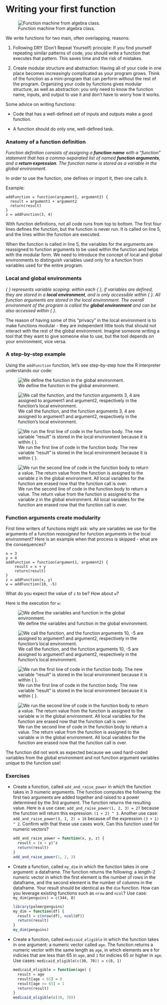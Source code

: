 # Writing your first function

![Function machine from algebra class.](https://cs.wellesley.edu/~cs110/lectures/L16/images/function.png)

We write functions for two main, often overlapping, reasons:

1.  Following DRY (Don't Repeat Yourself) principle: If you find yourself repeating similar patterns of code, you should write a function that executes that pattern. This saves time and the risk of mistakes.

2.  Create modular structure and abstraction: Having all of your code in one place becomes increasingly complicated as your program grows. Think of the function as a mini-program that can perform without the rest of the program. Organizing your code by functions gives modular structure, as well as abstraction: you only need to know the function name, inputs, and output to use it and don't have to worry how it works.

Some advice on writing functions:

-   Code that has a well-defined set of inputs and outputs make a good function.

-   A function should do only one, well-defined task.

### Anatomy of a function definition

*Function definition consists of assigning a **function name** with a "function" statement that has a comma-separated list of named **function arguments**, and a **return expression**. The function name is stored as a variable in the global environment.*

In order to use the function, one defines or import it, then one calls it.

Example:

```         
addFunction = function(argument1, argument2) {
  result = argument1 + argument2 
  return(result)
}
z = addFunction(3, 4)
```

With function definitions, not all code runs from top to bottom. The first four lines defines the function, but the function is never run. It is called on line 5, and the lines within the function are executed.

When the function is called in line 5, the variables for the arguments are reassigned to function arguments to be used within the function and helps with the modular form. We need to introduce the concept of local and global environments to distinguish variables used only for a function from variables used for the entire program.

### Local and global environments

*{ } represents variable scoping: within each { }, if variables are defined, they are stored in a **local environment**, and is only accessible within { }. All function arguments are stored in the local environment. The overall environment of the program is called the **global environment** and can be also accessed within { }.*

The reason of having some of this "privacy" in the local environment is to make functions modular - they are independent little tools that should not interact with the rest of the global environment. Imagine someone writing a tool that they want to give someone else to use, but the tool depends on your environment, vice versa.

### A step-by-step example

Using the `addFunction` function, let's see step-by-step how the R interpreter understands our code:

![We define the function in the global environment.](images/func1.png)

![We call the function, and the function arguments 3, 4 are assigned to argument1 and argument2, respectively in the function's local environment.](images/func2.png)

![We run the first line of code in the function body. The new variable "result" is stored in the local environment because it is within { }.](images/func3.png)

![We run the second line of code in the function body to return a value. The return value from the function is assigned to the variable z in the global environment. All local variables for the function are erased now that the function call is over.](images/func4.png)

### Function arguments create modularity

First time writers of functions might ask: why are variables we use for the arguments of a function *reassigned* for function arguments in the local environment? Here is an example when that process is skipped - what are the consequences?

```         
x = 3
y = 4
addFunction = function(argument1, argument2) {
    result = x + y 
    return(result)
}
z = addFunction(x, y)
w = addFunction(10, -5)
```

What do you expect the value of `z` to be? How about `w`?

Here is the execution for `w`:

![We define the variables and function in the global environment.](images/func5.png)

![We call the function, and the function arguments 10, -5 are assigned to argument1 and argument2, respectively in the function's local environment.](images/func6.png)

![We run the first line of code in the function body. The new variable "result" is stored in the local environment because it is within { }.](images/func7.png)

![We run the second line of code in the function body to return a value. The return value from the function is assigned to the variable w in the global environment. All local variables for the function are erased now that the function call is over.](images/func8.png)

The function did not work as expected because we used hard-coded variables from the global environment and not function argument variables unique to the function use!

### Exercises

-   Create a function, called `add_and_raise_power` in which the function takes in 3 numeric arguments. The function computes the following: the first two arguments are added together and raised to a power determined by the 3rd argument. The function returns the resulting value. Here is a use case: `add_and_raise_power(1, 2, 3) = 27` because the function will return this expression: `(1 + 2) ^ 3`. Another use case: `add_and_raise_power(3, 1, 2) = 16` because of the expression `(3 + 1) ^ 2`. Confirm with that these use cases work. Can this function used for numeric vectors?

    ```r
    add_and_raise_power = function(x, y, z) {
      result = (x + y)^z
      return(result)
    }
    add_and_raise_power(1, 2, 3)
    ```

-   Create a function, called `my_dim` in which the function takes in one argument: a dataframe. The function returns the following: a length-2 numeric vector in which the first element is the number of rows in the dataframe, and the second element is the number of columns in the dataframe. Your result should be identical as the `dim` function. How can you leverage existing functions such as `nrow` and `ncol`? Use case: `my_dim(penguins) = c(344, 8)`

    ```r
    library(palmerpenguins)
    my_dim = function(df) {
      result = c(nrow(df), ncol(df))
      return(result)
    }
    my_dim(penguins)
    ```

-   Create a function, called `medicaid_eligible` in which the function takes in one argument: a numeric vector called `age`. The function returns a numeric vector with the same length as `age`, in which elements are `0` for indicies that are less than 65 in `age`, and `1` for indicies 65 or higher in `age`. Use cases: `medicaid_eligible(c(30, 70)) = c(0, 1)`

    ```r
    medicaid_eligible = function(age) {
      result = age
      result[age < 65] = 0
      result[age >= 65] = 1
      return(result)
    }
    medicaid_eligible(c(30, 70))
    ```
